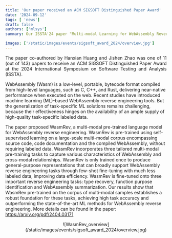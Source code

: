 ```yaml
---
title: 'Our paper received an ACM SIGSOFT Distinguished Paper Award'
date: '2024-09-12'
tags: [ 'news']
draft: false
authors: ['mlsys']
summary: Our ISSTA'24 paper "Multi-modal Learning for WebAssembly Reverse Engineering" received an ACM SIGSOFT Distinguished Paper Award.

images: ['/static/images/events/sigsoft_award_2024/overview.jpg']
---
```


<p align="justify">
The paper co-authored by Hanxian Huang and Jishen Zhao was one of 11 (out of 143) papers to receive an ACM SIGSOFT Distinguished Paper Award at the 2024 International Symposium on Software Testing and Analysis (ISSTA).

WebAssembly (Wasm) is a low-level, portable, bytecode format compiled from high-level languages, such as C, C++, and Rust, delivering near-native performance when executed on the web. Recent studies have introduced machine learning (ML)-based WebAssembly reverse engineering tools. But the generalization of task-specific ML solutions remains challenging, because their effectiveness hinges on the availability of an ample supply of high-quality task-specific labeled data.

The paper proposed WasmRev, a multi-modal pre-trained language model for WebAssembly reverse engineering. WasmRev is pre-trained using self-supervised learning on a large-scale multi-modal corpus encompassing source code, code documentation and the compiled WebAssembly, without requiring labeled data. WasmRev incorporates three tailored multi-modal pre-training tasks to capture various characteristics of WebAssembly and cross-modal relationships. WasmRev is only trained once to produce general-purpose representations that can broadly support WebAssembly reverse engineering tasks through few-shot fine-tuning with much less labeled data, improving data efficiency. WasmRev is fine-tuned onto three important reverse engineering tasks: type recovery, function purpose identification and WebAssembly summarization. Our results show that WasmRev pre-trained on the corpus of multi-modal samples establishes a robust foundation for these tasks, achieving high task accuracy and outperforming the state-of-the-art ML methods for WebAssembly reverse engineering. More details can be found in the paper: https://arxiv.org/pdf/2404.03171 
</p>

<center>
![WasmRev_overview](/static/images/events/sigsoft_award_2024/overview.jpg)
</center>
